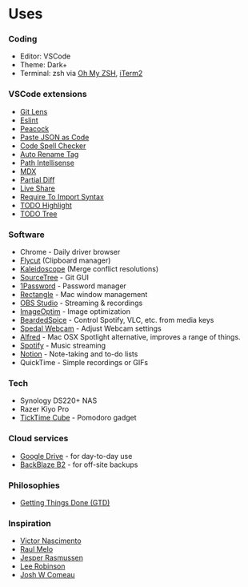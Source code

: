
# Uses

<MarkdownHeader date="2022-04-29" />

<Divider />

### Coding

- Editor: VSCode
- Theme: Dark+
- Terminal: zsh via [Oh My ZSH](https://ohmyz.sh/), [iTerm2](https://iterm2.com/)


### VSCode extensions

- [Git Lens](https://marketplace.visualstudio.com/items?itemName=eamodio.gitlens)
- [Eslint](https://marketplace.visualstudio.com/items?itemName=dbaeumer.vscode-eslint)
- [Peacock](https://marketplace.visualstudio.com/items?itemName=johnpapa.vscode-peacock)
- [Paste JSON as Code](https://marketplace.visualstudio.com/items?itemName=quicktype.quicktype)
- [Code Spell Checker](https://marketplace.visualstudio.com/items?itemName=streetsidesoftware.code-spell-checker)
- [Auto Rename Tag](https://marketplace.visualstudio.com/items?itemName=formulahendry.auto-rename-tag)
- [Path Intellisense](https://marketplace.visualstudio.com/items?itemName=christian-kohler.path-intellisense)
- [MDX](https://marketplace.visualstudio.com/items?itemName=silvenon.mdx)
- [Partial Diff](https://marketplace.visualstudio.com/items?itemName=ryu1kn.partial-diff)
- [Live Share](https://marketplace.visualstudio.com/items?itemName=MS-vsliveshare.vsliveshare)
- [Require To Import Syntax](https://marketplace.visualstudio.com/items?itemName=Bruce.rona)
- [TODO Highlight](https://marketplace.visualstudio.com/items?itemName=wayou.vscode-todo-highlight)
- [TODO Tree](https://marketplace.visualstudio.com/items?itemName=Gruntfuggly.todo-tree)

### Software

- Chrome - Daily driver browser
- [Flycut](https://github.com/TermiT/Flycut) (Clipboard manager)
- [Kaleidoscope](https://kaleidoscope.app/) (Merge conflict resolutions)
- [SourceTree](https://www.sourcetreeapp.com/) - Git GUI
- [1Password](https://1password.com/) - Password manager
- [Rectangle](https://rectangleapp.com/) - Mac window management
- [OBS Studio](https://obsproject.com/) - Streaming & recordings
- [ImageOptim](https://imageoptim.com/mac) - Image optimization
- [BeardedSpice](https://beardedspice.github.io/) - Control Spotify, VLC, etc. from media keys
- [Spedal Webcam](https://apps.apple.com/us/app/spedal-webcam/id1585285417) - Adjust Webcam settings
- [Alfred](https://www.alfredapp.com/) - Mac OSX Spotlight alternative, improves a range of things.
- [Spotify](https://www.spotify.com/us/premium/) - Music streaming
- [Notion](https://notion.so/) - Note-taking and to-do lists
- QuickTime - Simple recordings or GIFs


### Tech

- Synology DS220+ NAS
- Razer Kiyo Pro
- [TickTime Cube](https://www.ticktime.store/) - Pomodoro gadget


### Cloud services

- [Google Drive](https://drive.google.com/) - for day-to-day use
- [BackBlaze B2](https://www.backblaze.com/b2/cloud-storage.html) - for off-site backups


### Philosophies

- [Getting Things Done (GTD)](https://www.tameday.com/quick-guide-to-david-allens-getting-things-done-gtd/#:~:text=Getting%20Things%20Done%20(GTD)%20Explained&text=It%20is%20used%20by%20millions,them%E2%80%94and%20getting%20things%20done.)


### Inspiration

- [Victor Nascimento](https://vnasc.dev/)
- [Raul Melo](https://www.raulmelo.dev/)
- [Jesper Rasmussen](http://jesperrasmussen.com/)
- [Lee Robinson](https://leerob.io/)
- [Josh W Comeau](https://joshwcomeau.com/)
